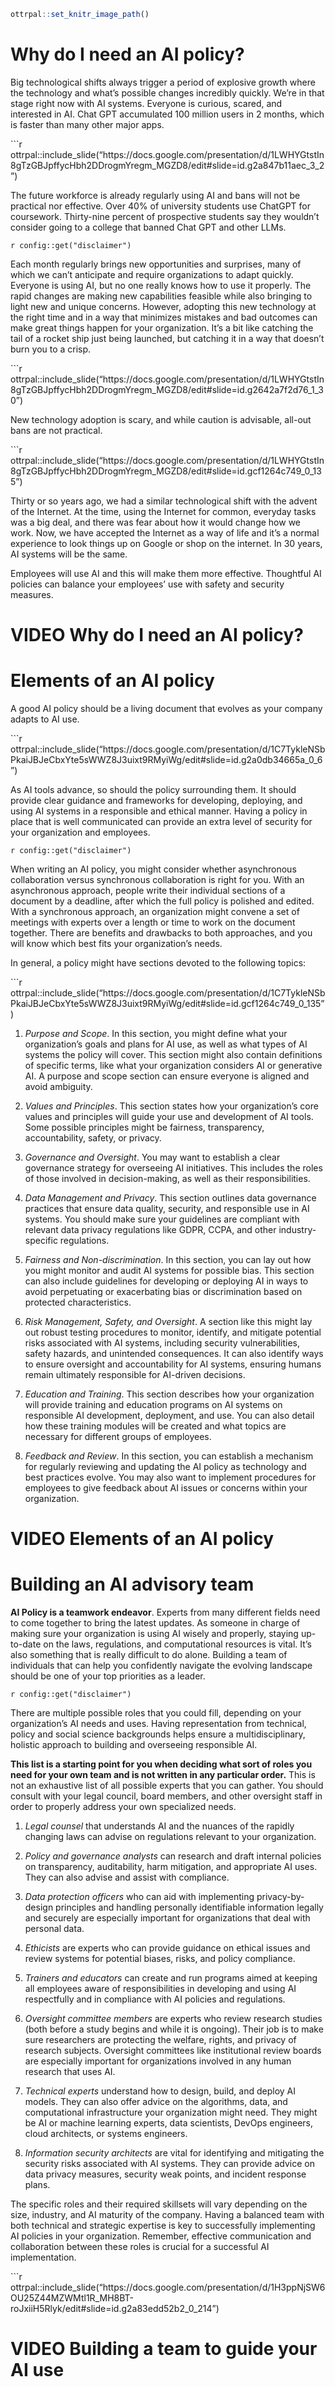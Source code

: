 ```r
ottrpal::set_knitr_image_path()
```
# Why do I need an AI policy?

Big technological shifts always trigger a period of explosive growth where the technology and what's possible changes incredibly quickly. We're in that stage right now with AI systems. Everyone is curious, scared, and interested in AI. Chat GPT accumulated 100 million users in 2 months, which is faster than many other major apps. 

```r
ottrpal::include_slide("https://docs.google.com/presentation/d/1LWHYGtstIn8gTzGBJpffycHbh2DDrogmYregm_MGZD8/edit#slide=id.g2a847b11aec_3_2")

The future workforce is already regularly using AI and bans will not be practical nor effective. Over 40% of university students use ChatGPT for coursework. Thirty-nine percent of prospective students say they wouldn’t consider going to a college that banned Chat GPT and other LLMs.



<div class = disclaimer>
`r config::get("disclaimer")`
</div>

Each month regularly brings new opportunities and surprises, many of which we can’t anticipate and require organizations to adapt quickly. Everyone is using AI, but no one really knows how to use it properly. The rapid changes are making new capabilities feasible while also bringing to light new and unique concerns. However, adopting this new technology at the right time and in a way that minimizes mistakes and bad outcomes can make great things happen for your organization. It’s a bit like catching the tail of a rocket ship just being launched, but catching it in a way that doesn’t burn you to a crisp.

```r
ottrpal::include_slide("https://docs.google.com/presentation/d/1LWHYGtstIn8gTzGBJpffycHbh2DDrogmYregm_MGZD8/edit#slide=id.g2642a7f2d76_1_30")

New technology adoption is scary, and while caution is advisable, all-out bans are not practical. 

```r
ottrpal::include_slide("https://docs.google.com/presentation/d/1LWHYGtstIn8gTzGBJpffycHbh2DDrogmYregm_MGZD8/edit#slide=id.gcf1264c749_0_135")

Thirty or so years ago, we had a similar technological shift with the advent of the Internet. At the time, using the Internet for common, everyday tasks was a big deal, and there was fear about how it would change how we work. Now, we have accepted the Internet as a way of life and it’s a normal experience to look things up on Google or shop on the internet. In 30 years, AI systems will be the same.

Employees will use AI and this will make them more effective. Thoughtful AI policies can balance your employees' use with safety and security measures.

# VIDEO Why do I need an AI policy?

# Elements of an AI policy

A good AI policy should be a living document that evolves as your company adapts to AI use.

```r
ottrpal::include_slide("https://docs.google.com/presentation/d/1C7TykleNSbPkaiJBJeCbxYte5sWWZ8J3uixt9RMyiWg/edit#slide=id.g2a0db34665a_0_6")

As AI tools advance, so should the policy surrounding them. It should provide clear guidance and frameworks for developing, deploying, and using AI systems in a responsible and ethical manner. Having a policy in place that is well communicated can provide an extra level of security for your organization and employees.

<div class = disclaimer>
`r config::get("disclaimer")`
</div>

When writing an AI policy, you might consider whether asynchronous collaboration versus synchronous collaboration is right for you. With an asynchronous approach, people write their individual sections of a document by a deadline, after which the full policy is polished and edited. With a synchronous approach, an organization might convene a set of meetings with experts over a length or time to work on the document together. There are benefits and drawbacks to both approaches, and you will know which best fits your organization's needs.

In general, a policy might have sections devoted to the following topics:

```r
ottrpal::include_slide("https://docs.google.com/presentation/d/1C7TykleNSbPkaiJBJeCbxYte5sWWZ8J3uixt9RMyiWg/edit#slide=id.gcf1264c749_0_135")

1. _Purpose and Scope_. In this section, you might define what your organization's goals and plans for AI use, as well as what types of AI systems the policy will cover. This section might also contain definitions of specific terms, like what your organization considers AI or generative AI. A purpose and scope section can ensure everyone is aligned and avoid ambiguity.

1. _Values and Principles_. This section states how your organization's core values and principles will guide your use and development of AI tools. Some possible principles might be fairness, transparency, accountability, safety, or privacy.

1. _Governance and Oversight_. You may want to establish a clear governance strategy for overseeing AI initiatives. This includes the roles of those involved in decision-making, as well as their responsibilities.

1. _Data Management and Privacy_. This section outlines data governance practices that ensure data quality, security, and responsible use in AI systems. You should make sure your guidelines are compliant with relevant data privacy regulations like GDPR, CCPA, and other industry-specific regulations.

1. _Fairness and Non-discrimination_. In this section, you can lay out how you might monitor and audit AI systems for possible bias. This section can also include guidelines for developing or deploying AI in ways to avoid perpetuating or exacerbating bias or discrimination based on protected characteristics.

1. _Risk Management, Safety, and Oversight_. A section like this might lay out robust testing procedures to monitor, identify, and mitigate potential risks associated with AI systems, including security vulnerabilities, safety hazards, and unintended consequences. It can also identify ways to ensure oversight and accountability for AI systems, ensuring humans remain ultimately responsible for AI-driven decisions.

1. _Education and Training_. This section describes how your organization will provide training and education programs on AI systems on responsible AI development, deployment, and use. You can also detail how these training modules will be created and what topics are necessary for different groups of employees.

1. _Feedback and Review_. In this section, you can establish a mechanism for regularly reviewing and updating the AI policy as technology and best practices evolve. You may also want to implement procedures for employees to give feedback about AI issues or concerns within your organization.

# VIDEO Elements of an AI policy

# Building an AI advisory team

**AI Policy is a teamwork endeavor**. Experts from many different fields need to come together to bring the latest updates. As someone in charge of making sure your organization is using AI wisely and properly, staying up-to-date on the laws, regulations, and computational resources is vital. It's also something that is really difficult to do alone. Building a team of individuals that can help you confidently navigate the evolving landscape should be one of your top priorities as a leader.

<div class = disclaimer>
`r config::get("disclaimer")`
</div>

There are multiple possible roles that you could fill, depending on your organization's AI needs and uses. Having representation from technical, policy and social science backgrounds helps ensure a multidisciplinary, holistic approach to building and overseeing responsible AI.

**This list is a starting point for you when deciding what sort of roles you need for your own team and is not written in any particular order.** This is not an exhaustive list of all possible experts that you can gather. You should consult with your legal council, board members, and other oversight staff in order to properly address your own specialized needs.

1. _Legal counsel_ that understands AI and the nuances of the rapidly changing laws can advise on regulations relevant to your organization. 

1. _Policy and governance analysts_ can research and draft internal policies on transparency, auditability, harm mitigation, and appropriate AI uses. They can also advise and assist with compliance.

1. _Data protection officers_ who can aid with implementing privacy-by-design principles and handling personally identifiable information legally and securely are especially important for organizations that deal with personal data.

1. _Ethicists_ are experts who can provide guidance on ethical issues and review systems for potential biases, risks, and policy compliance.

1. _Trainers and educators_ can create and run programs aimed at keeping all employees aware of responsibilities in developing and using AI respectfully and in compliance with AI policies and regulations.

1. _Oversight committee members_ are experts who review research studies (both before a study begins and while it is ongoing). Their job is to make sure researchers are protecting the welfare, rights, and privacy of research subjects. Oversight committees like institutional review boards are especially important for organizations involved in any human research that uses AI.

1. _Technical experts_ understand how to design, build, and deploy AI models. They can also offer advice on the algorithms, data, and computational infrastructure your organization might need.  They might be AI or machine learning experts, data scientists, DevOps engineers, cloud architects, or systems engineers.

1. _Information security architects_ are vital for identifying and mitigating the security risks associated with AI systems. They can provide advice on data privacy measures, security weak points, and incident response plans.

The specific roles and their required skillsets will vary depending on the size, industry, and AI maturity of the company. Having a balanced team with both technical and strategic expertise is key to successfully implementing AI policies in your organization. Remember, effective communication and collaboration between these roles is crucial for a successful AI implementation.

```r
ottrpal::include_slide("https://docs.google.com/presentation/d/1H3ppNjSW6OU25Z44MZWMtl1R_MH8BT-roJxiiH5Rlyk/edit#slide=id.g2a83edd52b2_0_214")

# VIDEO Building a team to guide your AI use
